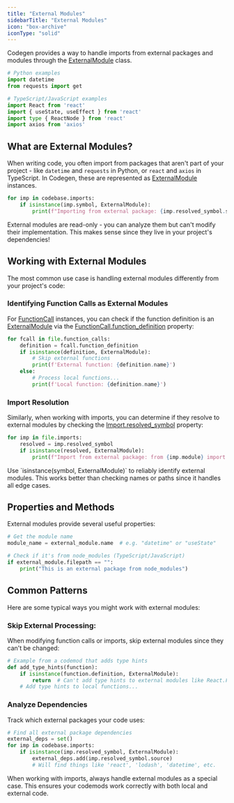 ```yaml
---
title: "External Modules"
sidebarTitle: "External Modules"
icon: "box-archive"
iconType: "solid"
---
```


Codegen provides a way to handle imports from external packages and modules through the [ExternalModule](/api-reference/core/ExternalModule) class.

```python
# Python examples
import datetime
from requests import get

# TypeScript/JavaScript examples
import React from 'react'
import { useState, useEffect } from 'react'
import type { ReactNode } from 'react'
import axios from 'axios'
```

## What are External Modules?

When writing code, you often import from packages that aren't part of your project - like `datetime` and `requests` in Python, or `react` and `axios` in TypeScript. In Codegen, these are represented as [ExternalModule](/api-reference/core/ExternalModule) instances.

```python
for imp in codebase.imports:
    if isinstance(imp.symbol, ExternalModule):
        print(f"Importing from external package: {imp.resolved_symbol.source}")
```

<Note>
  External modules are read-only - you can analyze them but can't modify their
  implementation. This makes sense since they live in your project's
  dependencies!
</Note>

## Working with External Modules

The most common use case is handling external modules differently from your project's code:

### Identifying Function Calls as External Modules

For [FunctionCall](/api-reference/core/FunctionCall) instances, you can check if the function definition is an [ExternalModule](/api-reference/core/ExternalModule) via the [FunctionCall.function_definition](/api-reference/core/FunctionCall#function-definition) property:

```python
for fcall in file.function_calls:
    definition = fcall.function_definition
    if isinstance(definition, ExternalModule):
        # Skip external functions
        print(f'External function: {definition.name}')
    else:
        # Process local functions...
        print(f'Local function: {definition.name}')
```

### Import Resolution

Similarly, when working with imports, you can determine if they resolve to external modules by checking the [Import.resolved_symbol](/api-reference/core/Import#resolved-symbol) property:

```python
for imp in file.imports:
    resolved = imp.resolved_symbol
    if isinstance(resolved, ExternalModule):
        print(f"Import from external package: from {imp.module} import {imp.name}")
```

<Tip>
  Use `isinstance(symbol, ExternalModule)` to reliably identify external
  modules. This works better than checking names or paths since it handles all
  edge cases.
</Tip>

## Properties and Methods

External modules provide several useful properties:

```python
# Get the module name
module_name = external_module.name  # e.g. "datetime" or "useState"

# Check if it's from node_modules (TypeScript/JavaScript)
if external_module.filepath == "":
    print("This is an external package from node_modules")
```

## Common Patterns

Here are some typical ways you might work with external modules:

### Skip External Processing:

When modifying function calls or imports, skip external modules since they can't be changed:

```python
# Example from a codemod that adds type hints
def add_type_hints(function):
    if isinstance(function.definition, ExternalModule):
        return  # Can't add type hints to external modules like React.FC
    # Add type hints to local functions...
```

### Analyze Dependencies

Track which external packages your code uses:

```python
# Find all external package dependencies
external_deps = set()
for imp in codebase.imports:
    if isinstance(imp.resolved_symbol, ExternalModule):
        external_deps.add(imp.resolved_symbol.source)
        # Will find things like 'react', 'lodash', 'datetime', etc.
```

<Note>
  When working with imports, always handle external modules as a special case.
  This ensures your codemods work correctly with both local and external code.
</Note>
